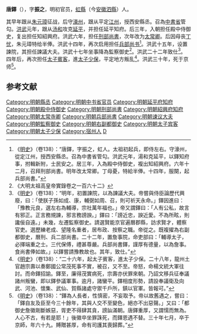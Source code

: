 '''唐鐸'''（{{bd|1329年||1397年|catIdx=}}），字'''振之'''，明初官员，[[虹县_(唐朝)|虹縣]]（今[[安徽|安徽]][[泗縣|泗縣]]）人。

其早年跟从[[朱元璋|朱元璋]]征战，后守[[濠州|濠州]]，跟从平定[[江州|江州]]，授西安縣丞。召為[[中書省|中書省]]管勾。[[洪武|洪武]]元年，跟从[[汤和|汤和]]攻克[[延平區|延平]]，并担任延平知府。后三年，入朝担任殿中侍御史，复出担任知紹興府。洪武六年，担任[[刑部尚書|刑部尚書]]，次年改为[[太常卿|太常卿]]。后因母丧[[丁忧|丁忧]]，朱元璋特给半俸。洪武十四年，再次启用担任[[兵部尚书|兵部尚书]]<ref>《[[明史|明史]]》（卷138）：“唐鐸，字振之，虹人。太祖初起兵，即侍左右。守濠州，從定江州，授西安縣丞。召為中書省管勾。洪武元年，湯和克延平，以鐸知府事，拊輯新附，士民安之。居三年，入為殿中侍御史，複出知紹興府。六年十二月，召拜刑部尚書。明年改太常卿。丁母憂，特給半俸。十四年，服闋，起兵部尚書。”</ref>。洪武十五年，设置諫院，其担任諫議大夫。洪武十七年坐事降為監察御史<ref>《大明太祖高皇帝實錄卷之一百六十二》</ref>。洪武二十二年致仕<ref>《[[明史|明史]]》（卷138）：“明年，初置諫院，以為諫議大夫。帝嘗與侍臣論歷代興廢，曰：「使朕子孫如成、康，輔弼如周、召，則可祈天永命。」鐸因進曰：「豫教元良，選左右為輔導，宗社萬年福也。」帝又謂鐸曰：「人有公私，故言有邪正。正言務規諫，邪言務謗諛。」鐸曰：「謗近忠，諛近愛。不為所眩，則讒佞自遠。」未幾，左遷監察御史。請選賢能京官遍曆郡縣，訪求賢才，體察官吏。選歷練老成、望隆名重者，居布政、按察之職。帝從之。既複擢為右副都御史，曆刑、兵二部尚書。二十二年，置詹事院，命吏部曰：「輔導太子，必擇端重之士。三代保傅，禮甚尊嚴。兵部尚書鐸，謹厚有德量，以為詹事。食尚書俸如故。」以鐸嘗請豫教故也。其年，致仕。”</ref>。四年后，再次担任[[太子賓客|太子賓客]]，進[[太子少保|太子少保]]，平定地方叛乱<ref>《[[明史|明史]]》（卷138）：“二十六年，起太子賓客，進太子少保。二十八年，龍州土官趙宗壽以奏鄭國公常茂死事不實，被召，又不至。帝怒，命楊文統大軍往討。而命鐸招諭。鐸至，廉得茂實病死，宗壽亦伏罪來朝。乃詔文移兵征奉議諸州叛蠻，即以鐸參議軍事。逾月，諸蠻平。鐸相度形勢，請設奉議衛及向武、河池、懷集、武仙、賀縣諸處守禦千戶所，鎮以官軍。皆報可。”</ref>。洪武三十年，死于京师<ref>《[[明史|明史]]》（卷138）：“鐸為人長者，性慎密，不妄取予。帝以故舊遇之，嘗曰：「鐸自友及臣至今三十餘年，其與人交不至變色，絕亦不出惡聲。」又曰：「都御史詹徽剛斷嫉惡，胥吏不得肆其貪，謗訕滿朝。唐鐸重厚，又謂懦而無為。人心不古，有若是耶！」後徽卒坐罪誅死，而鐸恩遇不替。三十年七月，卒于京師，年六十九。賻贈甚厚，命有司護其喪歸葬。”</ref>。

==参考文献==
{{wikisource|明史/卷138}}
{{Reflist}}
[[Category:明朝縣丞|Category:明朝縣丞]]
[[Category:明朝中书省官员|Category:明朝中书省官员]]
[[Category:明朝延平府知府|Category:明朝延平府知府]]
[[Category:明朝殿中侍御史|Category:明朝殿中侍御史]]
[[Category:明朝刑部尚書|Category:明朝刑部尚書]]
[[Category:明朝紹興府知府|Category:明朝紹興府知府]]
[[Category:明朝太常寺卿|Category:明朝太常寺卿]]
[[Category:明朝兵部尚書|Category:明朝兵部尚書]]
[[Category:明朝谏议大夫|Category:明朝谏议大夫]]
[[Category:明朝監察御史|Category:明朝監察御史]]
[[Category:明朝右副都御史|Category:明朝右副都御史]]
[[Category:明朝太子宾客|Category:明朝太子宾客]]
[[Category:明朝太子少保|Category:明朝太子少保]]
[[Category:宿州人|Category:宿州人]]
[[Category:唐姓|D]]